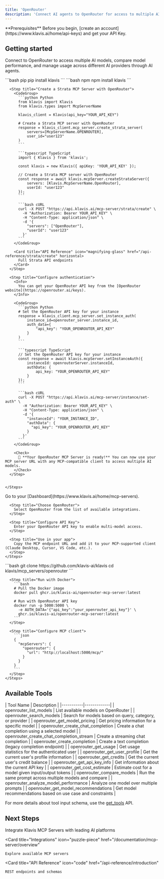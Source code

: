 ```yaml
---
title: 'OpenRouter'
description: 'Connect AI agents to OpenRouter for access to multiple AI models and model comparison'
---
```


<Info>
  **Prerequisites**
  Before you begin, [create an account](https://www.klavis.ai/home/api-keys) and get your API Key.
</Info>

## Getting started

Connect to OpenRouter to access multiple AI models, compare model performance, and manage usage across different AI providers through AI agents.

<Tabs>
  <Tab title="API">
    <Steps>
      <Step title="Install the SDKs (optional)">
        <CodeGroup>
          ```bash pip
          pip install klavis
          ```
          ```bash npm
          npm install klavis
          ```
        </CodeGroup>
      </Step>
      
      <Step title="Create a Strata MCP Server with OpenRouter">
        <CodeGroup>
          ```python Python
          from klavis import Klavis
          from klavis.types import McpServerName
          
          klavis_client = Klavis(api_key="YOUR_API_KEY")
          
          # Create a Strata MCP server with OpenRouter
          response = klavis_client.mcp_server.create_strata_server(
              servers=[McpServerName.OPENROUTER],
              user_id="user123"
          )
          ```
          
          ```typescript TypeScript
          import { Klavis } from 'klavis';
          
          const klavis = new Klavis({ apiKey: 'YOUR_API_KEY' });
          
          // Create a Strata MCP server with OpenRouter
          const response = await klavis.mcpServer.createStrataServer({
              servers: [Klavis.McpServerName.OpenRouter],
              userId: "user123"
          });
          ```
          
          ```bash cURL
          curl -X POST "https://api.klavis.ai/mcp-server/strata/create" \
            -H "Authorization: Bearer YOUR_API_KEY" \
            -H "Content-Type: application/json" \
            -d '{
              "servers": ["OpenRouter"],
              "userId": "user123"
            }'
          ```
        </CodeGroup>

        <Card title="API Reference" icon="magnifying-glass" href="/api-reference/strata/create" horizontal>
          Full Strata API endpoints
        </Card>
      </Step>
      
      <Step title="Configure authentication">
        <Info>
          You can get your OpenRouter API key from the [OpenRouter website](https://openrouter.ai/keys).
        </Info>
        
        <CodeGroup>
          ```python Python
          # Set the OpenRouter API key for your instance
          response = klavis_client.mcp_server.set_instance_auth(
              instance_id=openrouter_server.instance_id,
              auth_data={
                  "api_key": "YOUR_OPENROUTER_API_KEY"
              }
          )
          ```
          
          ```typescript TypeScript
          // Set the OpenRouter API key for your instance
          const response = await klavis.mcpServer.setInstanceAuth({
              instanceId: openrouterServer.instanceId,
              authData: {
                  api_key: "YOUR_OPENROUTER_API_KEY"
              }
          });
          ```
          
          ```bash cURL
          curl -X POST "https://api.klavis.ai/mcp-server/instance/set-auth" \
            -H "Authorization: Bearer YOUR_API_KEY" \
            -H "Content-Type: application/json" \
            -d '{
              "instanceId": "YOUR_INSTANCE_ID",
              "authData": {
                "api_key": "YOUR_OPENROUTER_API_KEY"
              }
            }'
          ```
        </CodeGroup>
        
        <Check>
          🎉 **Your OpenRouter MCP Server is ready!** You can now use your MCP server URL with any MCP-compatible client to access multiple AI models.
        </Check>
      </Step>
      

    </Steps>
  </Tab>
  
  <Tab title="UI">
    <Steps>
      <Step title="Open Dashboard">
        Go to your [Dashboard](https://www.klavis.ai/home/mcp-servers).
      </Step>
      
      <Step title="Choose OpenRouter">
        Select OpenRouter from the list of available integrations.
      </Step>
      
      <Step title="Configure API Key">
        Enter your OpenRouter API key to enable multi-model access.
      </Step>
      
      <Step title="Use in your app">
        Copy the MCP endpoint URL and add it to your MCP-supported client (Claude Desktop, Cursor, VS Code, etc.).
      </Step>
    </Steps>
  </Tab>
  
  <Tab title="Open Source">
    <Steps>
      <Step title="Clone repository (for developers to build from source)">
        ```bash
        git clone https://github.com/klavis-ai/klavis
        cd klavis/mcp_servers/openrouter
        ```
      </Step>
      
      <Step title="Run with Docker">
        ```bash
        # Pull the Docker image
        docker pull ghcr.io/klavis-ai/openrouter-mcp-server:latest
        
        # Run with OpenRouter API key
        docker run -p 5000:5000 \
          -e AUTH_DATA='{"api_key":"your_openrouter_api_key"}' \
          ghcr.io/klavis-ai/openrouter-mcp-server:latest
        ```
      </Step>
      
      <Step title="Configure MCP client">
        ```json
        {
          "mcpServers": {
            "openrouter": {
              "url": "http://localhost:5000/mcp/"
            }
          }
        }
        ```
      </Step>
    </Steps>
  </Tab>
</Tabs>

## Available Tools

<Accordion title="Tools Information">
| Tool Name | Description |
|-----------|-------------|
| openrouter_list_models | List available models on OpenRouter |
| openrouter_search_models | Search for models based on query, category, or provider |
| openrouter_get_model_pricing | Get pricing information for a specific model |
| openrouter_create_chat_completion | Create a chat completion using a selected model |
| openrouter_create_chat_completion_stream | Create a streaming chat completion |
| openrouter_create_completion | Create a text completion (legacy completion endpoint) |
| openrouter_get_usage | Get usage statistics for the authenticated user |
| openrouter_get_user_profile | Get the current user's profile information |
| openrouter_get_credits | Get the current user's credit balance |
| openrouter_get_api_key_info | Get information about the current API key |
| openrouter_get_cost_estimate | Estimate cost for a model given input/output tokens |
| openrouter_compare_models | Run the same prompt across multiple models and compare |
| openrouter_analyze_model_performance | Analyze one model over multiple prompts |
| openrouter_get_model_recommendations | Get model recommendations based on use case and constraints |
</Accordion>

<Note>For more details about tool input schema, use the [get_tools](https://docs.klavis.ai/api-reference/mcp-server/get-tools) API.</Note>

## Next Steps

<CardGroup>
  <Card
    title="AI Platform Integrations"
    icon="robot"
    href="/documentation/ai-platform-integration/overview"
  >
    Integrate Klavis MCP Servers with leading AI platforms
  </Card>
  
  <Card
    title="Integrations"
    icon="puzzle-piece"
    href="/documentation/mcp-server/overview"
  >
    Explore available MCP servers
  </Card>
  
  <Card
    title="API Reference"
    icon="code"
    href="/api-reference/introduction"
  >
    REST endpoints and schemas
  </Card>
</CardGroup>